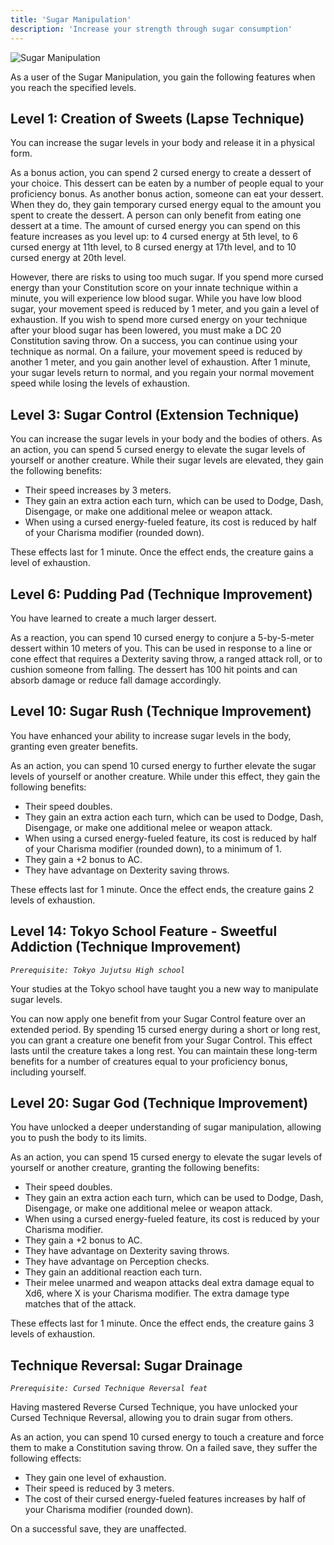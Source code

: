 ```yaml
---
title: 'Sugar Manipulation'
description: 'Increase your strength through sugar consumption'
---
```


<img
  src="/images/cursed-techniques/sugar-manipulation.png"
  alt="Sugar Manipulation"
/>

As a user of the Sugar Manipulation, you gain the following features when you reach the specified levels.

## Level 1: Creation of Sweets (Lapse Technique)
You can increase the sugar levels in your body and release it in a physical form. 

As a bonus action, you can spend 2 cursed energy to create a dessert of your choice. This dessert can be eaten by a number of people equal to your proficiency bonus. As another bonus action, someone can eat your dessert. When they do, they gain temporary cursed energy equal to the amount you spent to create the dessert. A person can only benefit from eating one dessert at a time. The amount of cursed energy you can spend on this feature increases as you level up: to 4 cursed energy at 5th level, to 6 cursed energy at 11th level, to 8 cursed energy at 17th level, and to 10 cursed energy at 20th level.

However, there are risks to using too much sugar. If you spend more cursed energy than your Constitution score on your innate technique within a minute, you will experience low blood sugar. While you have low blood sugar, your movement speed is reduced by 1 meter, and you gain a level of exhaustion. If you wish to spend more cursed energy on your technique after your blood sugar has been lowered, you must make a DC 20 Constitution saving throw. On a success, you can continue using your technique as normal. On a failure, your movement speed is reduced by another 1 meter, and you gain another level of exhaustion. After 1 minute, your sugar levels return to normal, and you regain your normal movement speed while losing the levels of exhaustion.

## Level 3: Sugar Control (Extension Technique)
You can increase the sugar levels in your body and the bodies of others. As an action, you can spend 5 cursed energy to elevate the sugar levels of yourself or another creature. While their sugar levels are elevated, they gain the following benefits:

- Their speed increases by 3 meters.
- They gain an extra action each turn, which can be used to Dodge, Dash, Disengage, or make one additional melee or weapon attack.
- When using a cursed energy-fueled feature, its cost is reduced by half of your Charisma modifier (rounded down).

These effects last for 1 minute. Once the effect ends, the creature gains a level of exhaustion.

## Level 6: Pudding Pad (Technique Improvement)
You have learned to create a much larger dessert. 

As a reaction, you can spend 10 cursed energy to conjure a 5-by-5-meter dessert within 10 meters of you. This can be used in response to a line or cone effect that requires a Dexterity saving throw, a ranged attack roll, or to cushion someone from falling. The dessert has 100 hit points and can absorb damage or reduce fall damage accordingly.

## Level 10: Sugar Rush (Technique Improvement)
You have enhanced your ability to increase sugar levels in the body, granting even greater benefits. 

As an action, you can spend 10 cursed energy to further elevate the sugar levels of yourself or another creature. While under this effect, they gain the following benefits:

- Their speed doubles.
- They gain an extra action each turn, which can be used to Dodge, Dash, Disengage, or make one additional melee or weapon attack.
- When using a cursed energy-fueled feature, its cost is reduced by half of your Charisma modifier (rounded down), to a minimum of 1.
- They gain a +2 bonus to AC.
- They have advantage on Dexterity saving throws.

These effects last for 1 minute. Once the effect ends, the creature gains 2 levels of exhaustion.

## Level 14: Tokyo School Feature - Sweetful Addiction (Technique Improvement)
*`Prerequisite: Tokyo Jujutsu High school`*

Your studies at the Tokyo school have taught you a new way to manipulate sugar levels. 

You can now apply one benefit from your Sugar Control feature over an extended period. By spending 15 cursed energy during a short or long rest, you can grant a creature one benefit from your Sugar Control. This effect lasts until the creature takes a long rest. You can maintain these long-term benefits for a number of creatures equal to your proficiency bonus, including yourself.

## Level 20: Sugar God (Technique Improvement)
You have unlocked a deeper understanding of sugar manipulation, allowing you to push the body to its limits. 

As an action, you can spend 15 cursed energy to elevate the sugar levels of yourself or another creature, granting the following benefits:

- Their speed doubles.
- They gain an extra action each turn, which can be used to Dodge, Dash, Disengage, or make one additional melee or weapon attack.
- When using a cursed energy-fueled feature, its cost is reduced by your Charisma modifier.
- They gain a +2 bonus to AC.
- They have advantage on Dexterity saving throws.
- They have advantage on Perception checks.
- They gain an additional reaction each turn.
- Their melee unarmed and weapon attacks deal extra damage equal to Xd6, where X is your Charisma modifier. The extra damage type matches that of the attack.

These effects last for 1 minute. Once the effect ends, the creature gains 3 levels of exhaustion.

## Technique Reversal: Sugar Drainage
*`Prerequisite: Cursed Technique Reversal feat`*

Having mastered Reverse Cursed Technique, you have unlocked your Cursed Technique Reversal, allowing you to drain sugar from others. 

As an action, you can spend 10 cursed energy to touch a creature and force them to make a Constitution saving throw. On a failed save, they suffer the following effects:

- They gain one level of exhaustion.
- Their speed is reduced by 3 meters.
- The cost of their cursed energy-fueled features increases by half of your Charisma modifier (rounded down).

On a successful save, they are unaffected.